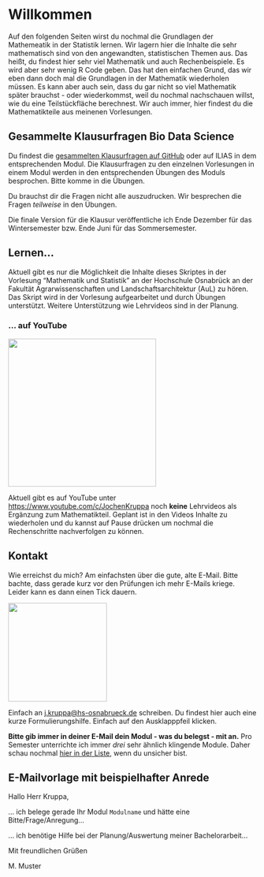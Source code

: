 # Willkommen {.unnumbered}

Auf den folgenden Seiten wirst du nochmal die Grundlagen der Mathemeatik in der Statistik lernen. Wir lagern hier die Inhalte die sehr mathematisch sind von den angewandten, statistischen Themen aus. Das heißt, du findest hier sehr viel Mathematik und auch Rechenbeispiele. Es wird aber sehr wenig R Code geben. Das hat den einfachen Grund, das wir eben dann doch mal die Grundlagen in der Mathematik wiederholen müssen. Es kann aber auch sein, dass du gar nicht so viel Mathematik später brauchst - oder wiederkommst, weil du nochmal nachschauen willst, wie du eine Teilstückfläche berechnest. Wir auch immer, hier findest du die Mathematikteile aus meinenen Vorlesungen.

::: {.callout-caution collapse="true"}
## Gesammelte Klausurfragen Bio Data Science

Du findest die [gesammelten Klausurfragen auf GitHub](https://github.com/jkruppa/exam/blob/main/Gesammelte_Klausurfragen_Bio_Data_Science.pdf) oder auf ILIAS in dem entsprechenden Modul. Die Klausurfragen zu den einzelnen Vorlesungen in einem Modul werden in den entsprechenden Übungen des Moduls besprochen. Bitte komme in die Übungen.

Du brauchst dir die Fragen nicht alle auszudrucken. Wir besprechen die Fragen *teilweise* in den Übungen.

Die finale Version für die Klausur veröffentliche ich Ende Dezember für das Wintersemester bzw. Ende Juni für das Sommersemester.
:::

## Lernen...

Aktuell gibt es nur die Möglichkeit die Inhalte dieses Skriptes in der Vorlesung "Mathematik und Statistik" an der Hochschule Osnabrück an der Fakultät Agrarwissenschaften und Landschaftsarchitektur (AuL) zu hören. Das Skript wird in der Vorlesung aufgearbeitet und durch Übungen unterstützt. Weitere Unterstützung wie Lehrvideos sind in der Planung.

### ... auf YouTube

![](images/youtube.png){fig-align="center" width="300"}

Aktuell gibt es auf YouTube unter <https://www.youtube.com/c/JochenKruppa> noch **keine** Lehrvideos als Ergänzung zum Mathematikteil. Geplant ist in den Videos Inhalte zu wiederholen und du kannst auf Pause drücken um nochmal die Rechenschritte nachverfolgen zu können.

## Kontakt {#sec-contact-mail}

Wie erreichst du mich? Am einfachsten über die gute, alte E-Mail. Bitte bachte, dass gerade kurz vor den Prüfungen ich mehr E-Mails kriege. Leider kann es dann einen Tick dauern.

![](images/mail.png){fig-align="center" width="200"}

Einfach an [j.kruppa\@hs-osnabrueck.de](mailto:j.kruppa@hs-osnabrueck.de){.email} schreiben. Du findest hier auch eine kurze Formulierungshilfe. Einfach auf den Ausklapppfeil klicken.

**Bitte gib immer in deiner E-Mail dein Modul - was du belegst - mit an.** Pro Semester unterrichte ich immer *drei* sehr ähnlich klingende Module. Daher schau nochmal [hier in der Liste](#sec-vorlesungen-hs), wenn du unsicher bist.

::: {.callout-tip collapse="true"}
## E-Mailvorlage mit beispielhafter Anrede

Hallo Herr Kruppa,

... ich belege gerade Ihr Modul `Modulname` und hätte eine Bitte/Frage/Anregung...

... ich benötige Hilfe bei der Planung/Auswertung meiner Bachelorarbeit...

Mit freundlichen Grüßen

M. Muster
:::

